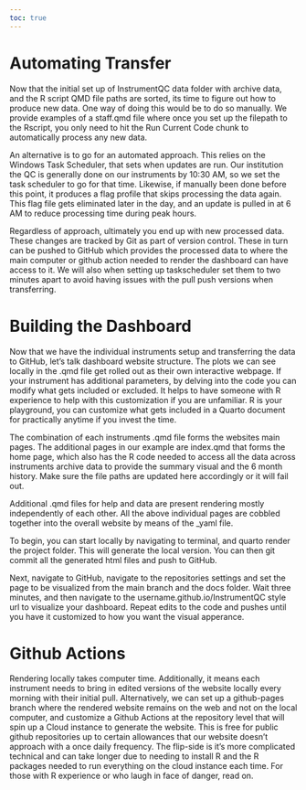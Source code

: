```yaml
---
toc: true
---
```


# Automating Transfer

Now that the initial set up of InstrumentQC data folder with archive data, and the R script QMD file paths are sorted, its time to figure out how to produce new data. One way of doing this would be to do so manually. We provide examples of a staff.qmd file where once you set up the filepath to the Rscript, you only need to hit the Run Current Code chunk to automatically process any new data.

An alternative is to go for an automated approach. This relies on the Windows Task Scheduler, that sets when updates are run. Our institution the QC is generally done on our instruments by 10:30 AM, so we set the task scheduler to go for that time. Likewise, if manually been done before this point, it produces a flag profile that skips processing the data again. This flag file gets eliminated later in the day, and an update is pulled in at 6 AM to reduce processing time during peak hours.

Regardless of approach, ultimately you end up with new processed data. These changes are tracked by Git as part of version control. These in turn can be pushed to GitHub which provides the processed data to where the main computer or github action needed to render the dashboard can have access to it. We will also when setting up taskscheduler set them to two minutes apart to avoid having issues with the pull push versions when transferring.

# Building the Dashboard

Now that we have the individual instruments setup and transferring the data to GitHub, let's talk dashboard website structure. The plots we can see locally in the .qmd file get rolled out as their own interactive webpage. If your instrument has additional parameters, by delving into the code you can modify what gets included or excluded. It helps to have someone with R experience to help with this customization if you are unfamiliar. R is your playground, you can customize what gets included in a Quarto document for practically anytime if you invest the time.

The combination of each instruments .qmd file forms the websites main pages. The additional pages in our example are index.qmd that forms the home page, which also has the R code needed to access all the data across instruments archive data to provide the summary visual and the 6 month history. Make sure the file paths are updated here accordingly or it will fail out.

Additional .qmd files for help and data are present rendering mostly independently of each other. All the above individual pages are cobbled together into the overall website by means of the \_yaml file.

To begin, you can start locally by navigating to terminal, and quarto render the project folder. This will generate the local version. You can then git commit all the generated html files and push to GitHub.

Next, navigate to GitHub, navigate to the repositories settings and set the page to be visualized from the main branch and the docs folder. Wait three minutes, and then navigate to the username.github.io/InstrumentQC style url to visualize your dashboard. Repeat edits to the code and pushes until you have it customized to how you want the visual apperance.

# Github Actions

Rendering locally takes computer time. Additionally, it means each instrument needs to bring in edited versions of the website locally every morning with their initial pull. Alternatively, we can set up a github-pages branch where the rendered website remains on the web and not on the local computer, and customize a Github Actions at the repository level that will spin up a Cloud instance to generate the website. This is free for public github repositories up to certain allowances that our website doesn't approach with a once daily frequency. The flip-side is it's more complicated technical and can take longer due to needing to install R and the R packages needed to run everything on the cloud instance each time. For those with R experience or who laugh in face of danger, read on.

